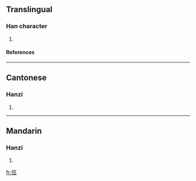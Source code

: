 ==Translingual==
===Han character===
{{Han char|rad=人|as=04|sn=6|four=2121<sub>7</sub>|canj=人一女弓 (OMVN)}}
# {{defn|Han|sort=人04}}
====References====
{{Han ref|kx=0100.021|hdz=10121.030|uh=4F64|ud=20324|bh=CA5F|bd=51807}}
----
==Cantonese==
===Hanzi===
{{yue-hanzi|jyut=|y=nga5}}
# {{defn|Cantonese}}
----
==Mandarin==
===Hanzi===
{{cmn-hanzi|pin=[[bó]] (bo2), [[wǎ]] (wa3)|wg=po<sup>2</sup>, wa<sup>3</sup>}}
# {{defn|Mandarin}}

[[fr:佤]]